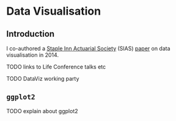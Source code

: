 # Data Visualisation {#data-viz}

## Introduction

I co-authored a [Staple Inn Actuarial Society](https://sias.org.uk/)
(SIAS) [paper](https://sias.org.uk/media/1224/2014-02-04-a-prictical-guide-to-data-visualisation.pdf)
on data visualisation in 2014.

TODO links to Life Conference talks etc

TODO DataViz working party

## `ggplot2`

TODO explain about ggplot2
